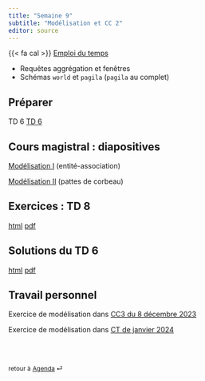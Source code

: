 ```yaml
---
title: "Semaine 9"
subtitle: "Modélisation et CC 2"
editor: source
---
```

 
::: callout-important

<!--
- {{< fa exclamation-triangle >}} TD/TP 2004-2005-2006 Étage 2 Sophie Germain 15h45-16h45
- {{< fa mug-hot >}} {{< fa mug-hot >}} **Contrôle continu II** 17h-18h15 Amphi A2 Halle aux Farines
-->
{{< fa cal >}} [Emploi du temps](https://edt.math.univ-paris-diderot.fr/#/parcours/miashs/l3)



:::

::: {.callout-caution title="CC 2 de 17h à 18h15"}

- Requêtes aggrégation et fenêtres 
- Schémas `world` et `pagila` (`pagila` au complet)

:::


## Préparer

TD 6 [TD 6](/workshops/td6.html) 

## Cours magistral : diapositives

[Modélisation I](/slides/Modelisation_1.qmd) (entité-association)

[Modélisation II](/slides/Modelisation_2.qmd) (pattes de corbeau)

## Exercices : TD 8

[html](/workshops/td8.html)  [pdf](/workshops/td8.pdf)

## Solutions du  TD 6  

[html](/solutions/td6.html)  [pdf](/solutions/td6.pdf)


## Travail personnel

Exercice de modélisation dans [CC3 du 8 décembre 2023](/exams/cc3-2023-12-08.qmd) 

Exercice de modélisation dans [CT de janvier 2024](/exams/ct-2024-01-08.qmd)

<br><br>

::: {style="font-size: 0.875em;"}
retour à [Agenda](/slides-listings.qmd) ⏎
:::
